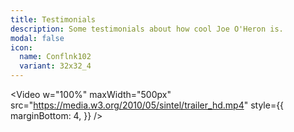 ```yaml
---
title: Testimonials
description: Some testimonials about how cool Joe O'Heron is.
modal: false
icon:
  name: Conflnk102
  variant: 32x32_4
---
```


<Video
  w="100%"
  maxWidth="500px"
  src="https://media.w3.org/2010/05/sintel/trailer_hd.mp4"
  style={{
    marginBottom: 4,
  }}
/>
